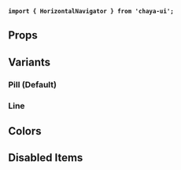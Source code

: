 
<Meta
    title="Components/Navigation/HorizontalNavigator"
    of={HorizontalNavigatorStories}
/>

<Title>HorizontalNavigator</Title>

**`import { HorizontalNavigator } from 'chaya-ui';`**

<Primary />

## Props

<Controls />

## Variants

### Pill (Default)

<Primary />

### Line

<Canvas of={HorizontalNavigatorStories.LineVariant} withToolbar />

## Colors

<Story of={HorizontalNavigatorStories.PillColors} />

<Story of={HorizontalNavigatorStories.LineColors} />

## Disabled Items

<Canvas of={HorizontalNavigatorStories.DisabledItems} withToolbar />

<Canvas of={HorizontalNavigatorStories.DisabledLineItems} withToolbar />
